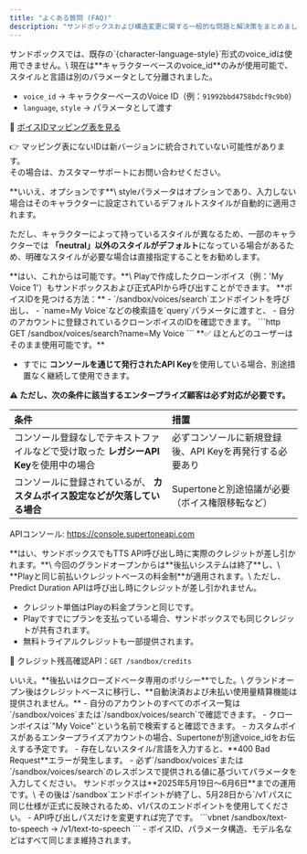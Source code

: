 ```yaml
---
title: "よくある質問 (FAQ)"
description: "サンドボックスおよび構造変更に関する一般的な問題と解決策をまとめました。サービス移行中に問題や疑問が生じた場合は、まずこちらをご確認ください。"
---
```


<Accordion title="기존에 사용하던 voice_id가 더 이상 동작하지 않아요.">
  サンドボックスでは、既存の`{character-language-style}`形式のvoice_idは使用できません。\
  現在は**キャラクターベースのvoice_id**のみが使用可能で、スタイルと言語は別のパラメータとして分離されました。

  - `voice_id` → キャラクターベースのVoice ID（例：`91992bbd4758bdcf9c9b0`）
  - `language`, `style` → パラメータとして渡す

  📄 [ボイスIDマッピング表を見る](https://docs.google.com/spreadsheets/d/1RPP9rxE8lWKrkhU91pdHUxOfYGEpqRSDaIybmVBFFZ0/edit?usp=sharing)

  👉 マッピング表にないIDは新バージョンに統合されていない可能性があります。\
  その場合は、カスタマーサポートにお問い合わせください。
</Accordion>

<Accordion title="style 파라미터는 꼭 입력해야 하나요?">
  **いいえ、オプションです**\
  styleパラメータはオプションであり、入力しない場合はそのキャラクターに設定されているデフォルトスタイルが自動的に適用されます。

  ただし、キャラクターによって持っているスタイルが異なるため、一部のキャラクターでは **「neutral」以外のスタイルがデフォルト**になっている場合があるため、明確なスタイルが必要な場合は直接指定することをお勧めします。
</Accordion>

<Accordion title="クローンボイスもAPIで使用できますか？">
  **はい、これからは可能です。**\
  Playで作成したクローンボイス（例：'My Voice 1'）もサンドボックスおよび正式APIから呼び出すことができます。
  **ボイスIDを見つける方法：**
  - `/sandbox/voices/search`エンドポイントを呼び出し、
  - `name=My Voice`などの検索語を`query`パラメータに渡すと、
  - 自分のアカウントに登録されているクローンボイスのIDを確認できます。
  ```http
  GET /sandbox/voices/search?name=My Voice
  ```
</Accordion>

<Accordion title="既存のAPI Keyをそのまま使用できますか？">
  **✅ ほとんどのユーザーはそのまま使用可能です。**

  - すでに **コンソールを通じて発行されたAPI Key**を使用している場合、別途措置なく継続して使用できます。

  **⚠️ ただし、次の条件に該当するエンタープライズ顧客は必ず対応が必要です。**

  | 条件                                                | 措置                             |
  | :------------------------------------------------ | :----------------------------- |
  | コンソール登録なしでテキストファイルなどで受け取った **レガシーAPI Key**を使用中の場合 | 必ずコンソールに新規登録後、API Keyを再発行する必要あり |
  | コンソールに登録されているが、 **カスタムボイス設定などが欠落している場合**            | Supertoneと別途協議が必要（ボイス権限移転など）    |

  APIコンソール: https://console.supertoneapi.com
</Accordion>

<Accordion title="サンドボックスでTTS API呼び出し時にクレジットが差し引かれますか？">
  **はい、サンドボックスでもTTS API呼び出し時に実際のクレジットが差し引かれます。**\
  今回のグランドオープンからは**後払いシステムは終了**し、\
  **Playと同じ前払いクレジットベースの料金制**が適用されます。\
  ただし、Predict Duration APIは呼び出し時にクレジットが差し引かれません。

  - クレジット単価はPlayの料金プランと同じです。
  - Playですでにプランを支払っている場合、サンドボックスでも同じクレジットが共有されます。
  - 無料トライアルクレジットも一部提供されます。

  📌 クレジット残高確認API：`GET /sandbox/credits`
</Accordion>

<Accordion title="以前のように後払いを使用することはできませんか？">
  いいえ。**後払いはクローズドベータ専用のポリシー**でした。\
  グランドオープン後はクレジットベースに移行し、**自動決済および未払い使用量精算機能は提供されません。**
</Accordion>

<Accordion title="クローンボイスやカスタムボイスのIDはどのように確認できますか？">
  - 自分のアカウントのすべてのボイス一覧は`/sandbox/voices`または`/sandbox/voices/search`で確認できます。
  - クローンボイスは`"My Voice"`という名前で検索すると確認できます。
  - カスタムボイスがあるエンタープライズアカウントの場合、Supertoneが別途voice_idをお伝えする予定です。
</Accordion>

<Accordion title="styleやlanguageパラメータを間違って入力するとどうなりますか？">
  - 存在しないスタイル/言語を入力すると、**400 Bad Request**エラーが発生します。
  - 必ず`/sandbox/voices`または`/sandbox/voices/search`のレスポンスで提供される値に基づいてパラメータを入力してください。
</Accordion>

<Accordion title="サンドボックスはいつまで使用できますか？">
  サンドボックスは**2025年5月19日〜6月6日**までの運用です。\
  その後は`/sandbox`エンドポイントが終了し、5月28日から`/v1`パスに同じ仕様が正式に反映されるため、v1パスのエンドポイントを使用してください。
</Accordion>

<Accordion title="サンドボックス→v1に戻す際に何を変更する必要がありますか？">
  - API呼び出しパスだけを変更すれば完了です。
    ```vbnet
    /sandbox/text-to-speech → /v1/text-to-speech
    ```
  - ボイスID、パラメータ構造、モデル名などはすべて同じまま維持されます。
</Accordion>
